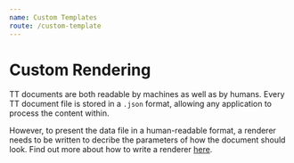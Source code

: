 ```yaml
---
name: Custom Templates
route: /custom-template
---
```


# Custom Rendering

TT documents are both readable by machines as well as by humans. Every TT document file is stored in a `.json` format, allowing any application to process the content within. 

However, to present the data file in a human-readable format, a renderer needs to be written to decribe the parameters of how the document should look. Find out more about how to write a renderer [here](https://openattestation.com/docs/advanced/custom-renderer).
